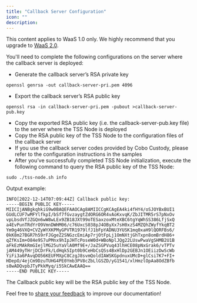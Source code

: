 ```yaml
---
title: "Callback Server Configuration"
icon: ""
description:
---
```

<Note>This content applies to WaaS 1.0 only. We highly recommend that you upgrade to [WaaS 2.0](https://www.cobo.com/developers/v2/guides/overview/introduction).</Note>

You'll need to complete the following configurations on the server where the callback server is deployed:

* Generate the callback server’s RSA private key

```
openssl genrsa -out callback-server-pri.pem 4096
```

* Export the callback server’s RSA public key

```
openssl rsa -in callback-server-pri.pem -pubout >callback-server-pub.key
```

* Copy the exported RSA public key (i.e. the callback-server-pub.key file) to the server where the TSS Node is deployed
* Copy the RSA public key of the TSS Node to the configuration files of the callback server
* If you use the callback server codes provided by Cobo Custody, please refer to the configuration instructions in the samples
* After you’ve successfully completed TSS Node initialization, execute the following command to query the RSA public key of the TSS Node:

```
sudo ./tss-node.sh info
```

Output example:

```
INFO[2022-12-14T07:09:44Z] Callback public key:
-----BEGIN PUBLIC KEY-----
MIICIjANBgkqhkiG9w0BAQEFAAOCAg8AMIICCgKCAgEA4ki4fHY4/oSJOYBxBUI1
GUdLCUF7wMFYlfkpI/bSf7fGvzaygtZdORG6OR4vAoKxvqK/ZbJITMR5rS7pNxOv
vpLbsdVfJZGQn6wW8wLEx9ZB18JXt99oTESaxzoxMteXBC6tgYqWhSS386LfjSxQ
a4EvPunTRdYrO9VmnDWHM06/c76UxcS038pJ4OByXx7sH0xzS4MZQhZWyfYkqBT2
Ym9g46VXQ+CVZyWYXKPMyGPVTR1979lfJ1bFpYADNU3YUSK1mq0xaH9lQORFBs6/
0kK8m27BGR7h59rFJGgeZ2SNGzcEmiAp7rjOtFpLj1OmNXtjGhTxpn8omBrdH86+
qZfKsIm+O84e9S7uPMnx9hIpJHTcPoseW0d+WBoNplJQg22LUswPwaVgSHMB2U1B
aFkEzMAkRmGIejlMG25uYaVlA0Mf9E+/JaZSGPVuq43lhHCE08pNxGrak6/vTPTv
jAM449yTHrjDCDrFk/LdHqk5Ipt0b9CeHbCsQSs4BxHlDp2GEBJn1OEiizDwScWb
YiFi3a6PAvqDO56KEUFMXpC8CzgJ8svmQoldIAWSKGpdnuxUMcD+glCsi7K7+FI+
HDepO/4ejCm9DzuTUHG4PE0Ymb3PV8cZbLlGSZD/yG1541/xlHmzlOpAa8OdZBfb
s8wADQvpbJTyPkkMyq/i5SkCAwEAAQ==
-----END PUBLIC KEY-----
```

The Callback public key will be the RSA public key of the TSS Node.

<Tip>Feel free to [share your feedback](https://forms.zohopublic.com/cobo/form/DocumentFeedbackForm/formperma/QvLOhxJv1_JMsJ-1dleZ8Itb_7rzN-LtgvsDdxosoVI) to improve our documentation!</Tip>